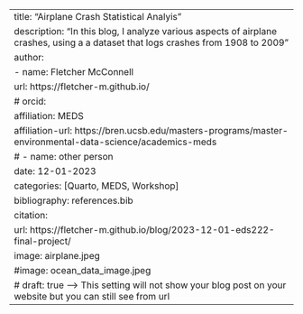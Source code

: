 ---
title: "Airplane Crash Statistical Analyis"
description: "In this blog, I analyze various aspects of airplane crashes, using a a dataset that logs crashes from 1908 to 2009"
author:
  - name: Fletcher McConnell
    url: https://fletcher-m.github.io/
   # orcid:
    affiliation: MEDS
    affiliation-url: https://bren.ucsb.edu/masters-programs/master-environmental-data-science/academics-meds
 # - name: other person
date: 12-01-2023
categories: [Quarto, MEDS, Workshop]
bibliography: references.bib
citation:
  url: https://fletcher-m.github.io/blog/2023-12-01-eds222-final-project/
image: airplane.jpeg
#image: ocean_data_image.jpeg
# draft: true --> This setting will not show your blog post on your website but you can still see from url
---